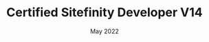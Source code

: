 ---
title: "Certified Sitefinity Developer V14"
issue: 'Progress'
date: 'May 2022'
url: '/cert/SF_Certificate_v14.pdf'
category: "certificate"
sequence: "7"
---